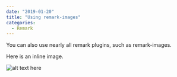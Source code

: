 ```yaml
---
date: "2019-01-20"
title: "Using remark-images"
categories:
  - Remark
---
```


You can also use nearly all remark plugins, such as remark-images.

Here is an inline image.

![alt text here](315.jpg)
